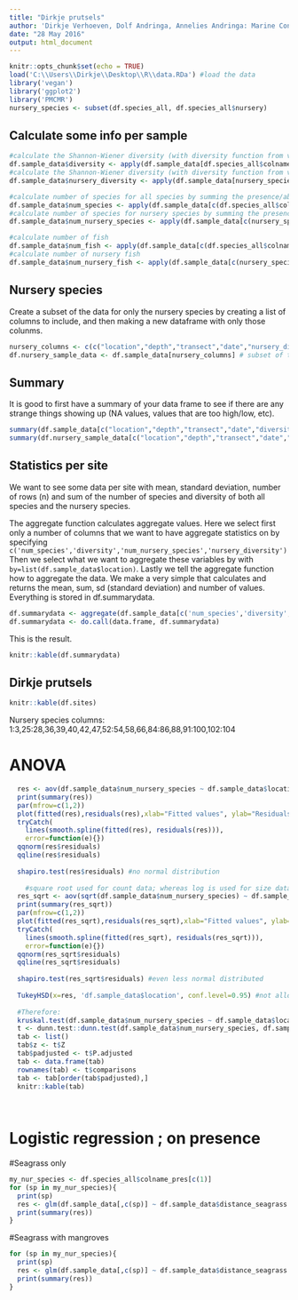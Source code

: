 ```yaml
---
title: "Dirkje prutsels"
author: 'Dirkje Verhoeven, Dolf Andringa, Annelies Andringa: Marine Conservation Philippines'
date: "28 May 2016"
output: html_document
---
```


```r
knitr::opts_chunk$set(echo = TRUE)
load('C:\\Users\\Dirkje\\Desktop\\R\\data.RDa') #load the data
library('vegan')
library('ggplot2')
library('PMCMR')
nursery_species <- subset(df.species_all, df.species_all$nursery) 
```

## Calculate some info per sample

```r
#calculate the Shannon-Wiener diversity (with diversity function from vegan package) for all species
df.sample_data$diversity <- apply(df.sample_data[df.species_all$colname], MARGIN=1, diversity)
#calculate the Shannon-Wiener diversity (with diversity function from vegan package) for nursery species
df.sample_data$nursery_diversity <- apply(df.sample_data[nursery_species$colname], MARGIN=1, diversity)

#calculate number of species for all species by summing the presence/absence columns for those species
df.sample_data$num_species <- apply(df.sample_data[c(df.species_all$colname_pres)],MARGIN=1,sum)
#calculate number of species for nursery species by summing the presence/absence columns for those species
df.sample_data$num_nursery_species <- apply(df.sample_data[c(nursery_species$colname_pres)],MARGIN=1,sum)

#calculate number of fish
df.sample_data$num_fish <- apply(df.sample_data[c(df.species_all$colname)],MARGIN=1,sum)
#calculate number of nursery fish
df.sample_data$num_nursery_fish <- apply(df.sample_data[c(nursery_species$colname)],MARGIN=1,sum)
```

## Nursery species
Create a subset of the data for only the nursery species by creating a list of columns to include, and then making a new dataframe with only those colunms.

```r
nursery_columns <- c(c("location","depth","transect","date","nursery_diversity","num_nursery_species","num_nursery_fish"),nursery_species$colname, nursery_species$colname_pres) #columns for nursery species analysis
df.nursery_sample_data <- df.sample_data[nursery_columns] # subset of the data with only the nursery species
```

## Summary

It is good to first have a summary of your data frame to see if there are any strange things showing up (NA values, values that are too high/low, etc).

```r
summary(df.sample_data[c("location","depth","transect","date","diversity","num_species","num_fish")])
summary(df.nursery_sample_data[c("location","depth","transect","date","nursery_diversity","num_nursery_species","num_nursery_fish")])
```
## Statistics per site
We want to see some data per site with mean, standard deviation, number of rows (n) and sum of the number of species and diversity of both all species and the nursery species.

The aggregate function calculates aggregate values. Here we select first only a number of columns that we want to have aggregate statistics on by specifying ```c('num_species','diversity','num_nursery_species','nursery_diversity')```
Then we select what we want to aggregate these variables by with ```by=list(df.sample_data$location)```.
Lastly we tell the aggregate function how to aggregate the data. We make a very simple that calculates and returns the mean, sum, sd (standard deviation) and number of values.
Everything is stored in df.summarydata.
```r
df.summarydata <- aggregate(df.sample_data[c('num_species','diversity','num_nursery_species','nursery_diversity')], by=list(df.sample_data$location), FUN=function(x) c(mean=mean(x), sum=sum(x),sd=sd(x),n=length(x)))
df.summarydata <- do.call(data.frame, df.summarydata)
```
This is the result.
```r
knitr::kable(df.summarydata)
```

## Dirkje prutsels

```r
knitr::kable(df.sites)
```

Nursery species columns: 1:3,25:28,36,39,40,42,47,52:54,58,66,84:86,88,91:100,102:104

# ANOVA

```r
  res <- aov(df.sample_data$num_nursery_species ~ df.sample_data$location)
  print(summary(res))
  par(mfrow=c(1,2)) 
  plot(fitted(res),residuals(res),xlab="Fitted values", ylab="Residuals", abline(h=0, lty=2))
  tryCatch( 
    lines(smooth.spline(fitted(res), residuals(res))), 
    error=function(e){})
  qqnorm(res$residuals)
  qqline(res$residuals)
  
  shapiro.test(res$residuals) #no normal distribution
  
    #square root used for count data; whereas log is used for size data
  res_sqrt <- aov(sqrt(df.sample_data$num_nursery_species) ~ df.sample_data$location)
  print(summary(res_sqrt))
  par(mfrow=c(1,2)) 
  plot(fitted(res_sqrt),residuals(res_sqrt),xlab="Fitted values", ylab="Residuals", abline(h=0, lty=2))
  tryCatch( 
    lines(smooth.spline(fitted(res_sqrt), residuals(res_sqrt))), 
    error=function(e){})
  qqnorm(res_sqrt$residuals)
  qqline(res_sqrt$residuals)
  
  shapiro.test(res_sqrt$residuals) #even less normal distributed
  
  TukeyHSD(x=res, 'df.sample_data$location', conf.level=0.95) #not allowed to use, since data is not normal distributed
  
  #Therefore:
  kruskal.test(df.sample_data$num_nursery_species ~ df.sample_data$location) #nonidentical populations
  t <- dunn.test::dunn.test(df.sample_data$num_nursery_species, df.sample_data$location,method="bonferroni")
  tab <- list()
  tab$z <- t$Z
  tab$padjusted <- t$P.adjusted
  tab <- data.frame(tab)
  rownames(tab) <- t$comparisons
  tab <- tab[order(tab$padjusted),]
  knitr::kable(tab)
  
  
```

# Logistic regression ; on presence

#Seagrass only

```r
my_nur_species <- df.species_all$colname_pres[c(1)]
for (sp in my_nur_species){
  print(sp)
  res <- glm(df.sample_data[,c(sp)] ~ df.sample_data$distance_seagrass + df.sample_data$size_seagrass, family="binomial")
  print(summary(res))
}
```

#Seagrass with mangroves

```r
for (sp in my_nur_species){
  print(sp)
  res <- glm(df.sample_data[,c(sp)] ~ df.sample_data$distance_seagrass + df.sample_data$distance_mangroves + df.sample_data$size_seagrass + df.sample_data$size_mangroves, family="binomial")
  print(summary(res))
}
```

